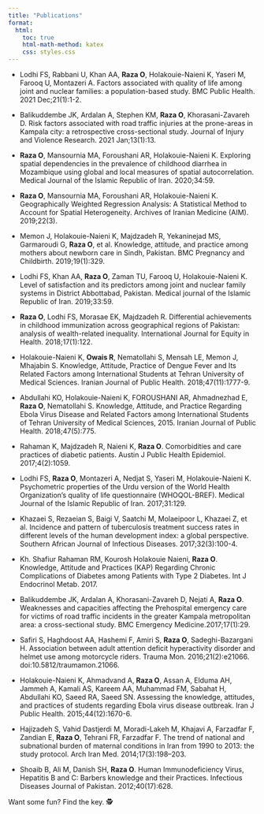 ```yaml
---
title: "Publications"
format:
  html:
    toc: true
    html-math-method: katex
    css: styles.css
---
```


- Lodhi FS, Rabbani U, Khan AA, **Raza O**, Holakouie-Naieni K, Yaseri M, Farooq U, Montazeri A. Factors associated with quality of life among joint and nuclear families: a population-based study. BMC Public Health. 2021 Dec;21(1):1-2.

- Balikuddembe JK, Ardalan A, Stephen KM, **Raza O**, Khorasani-Zavareh D. Risk factors associated with road traffic injuries at the prone-areas in Kampala city: a retrospective cross-sectional study. Journal of Injury and Violence Research. 2021 Jan;13(1):13.

- **Raza O**, Mansournia MA, Foroushani AR, Holakouie-Naieni K. Exploring spatial dependencies in the prevalence of childhood diarrhea in Mozambique using global and local measures of spatial autocorrelation. Medical Journal of the Islamic Republic of Iran. 2020;34:59.

- **Raza O**, Mansournia MA, Foroushani AR, Holakouie-Naieni K. Geographically Weighted Regression Analysis: A Statistical Method to Account for Spatial Heterogeneity. Archives of Iranian Medicine (AIM). 2019;22(3).

- Memon J, Holakouie-Naieni K, Majdzadeh R, Yekaninejad MS, Garmaroudi G, **Raza O**, et al. Knowledge, attitude, and practice among mothers about newborn care in Sindh, Pakistan. BMC Pregnancy and Childbirth. 2019;19(1):329.

- Lodhi FS, Khan AA, **Raza O**, Zaman TU, Farooq U, Holakouie-Naieni K. Level of satisfaction and its predictors among joint and nuclear family systems in District Abbottabad, Pakistan. Medical journal of the Islamic Republic of Iran. 2019;33:59.

- **Raza O**, Lodhi FS, Morasae EK, Majdzadeh R. Differential achievements in childhood immunization across geographical regions of Pakistan: analysis of wealth-related inequality. International Journal for Equity in Health. 2018;17(1):122.

- Holakouie-Naieni K, **Owais R**, Nematollahi S, Mensah LE, Memon J, Mhajabin S. Knowledge, Attitude, Practice of Dengue Fever and Its Related Factors among International Students at Tehran University of Medical Sciences. Iranian Journal of Public Health. 2018;47(11):1777-9.

- Abdullahi KO, Holakouie-Naieni K, FOROUSHANI AR, Ahmadnezhad E, **Raza O**, Nematollahi S. Knowledge, Attitude, and Practice Regarding Ebola Virus Disease and Related Factors among International Students of Tehran University of Medical Sciences, 2015. Iranian Journal of Public Health. 2018;47(5):775.

- Rahaman K, Majdzadeh R, Naieni K, **Raza O**. Comorbidities and care practices of diabetic patients. Austin J Public Health Epidemiol. 2017;4(2):1059.

- Lodhi FS, **Raza O**, Montazeri A, Nedjat S, Yaseri M, Holakouie-Naieni K. Psychometric properties of the Urdu version of the World Health Organization's quality of life questionnaire (WHOQOL-BREF). Medical Journal of the Islamic Republic of Iran. 2017;31:129.

- Khazaei S, Rezaeian S, Baigi V, Saatchi M, Molaeipoor L, Khazaei Z, et al. Incidence and pattern of tuberculosis treatment success rates in different levels of the human development index: a global perspective. Southern African Journal of Infectious Diseases. 2017;32(3):100-4.

- Kh. Shafiur Rahaman RM, Kourosh Holakouie Naieni, **Raza O**. Knowledge, Attitude and Practices (KAP) Regarding Chronic Complications of Diabetes among Patients with Type 2 Diabetes. Int J Endocrinol Metab. 2017.

- Balikuddembe JK, Ardalan A, Khorasani-Zavareh D, Nejati A, **Raza O**. Weaknesses and capacities affecting the Prehospital emergency care for victims of road traffic incidents in the greater Kampala metropolitan area: a cross-sectional study. BMC Emergency Medicine.2017;17(1):29.

- Safiri S, Haghdoost AA, Hashemi F, Amiri S, **Raza O**, Sadeghi-Bazargani H. Association between adult attention deficit hyperactivity disorder and helmet use among motorcycle riders. Trauma Mon. 2016;21(2):e21066. doi:10.5812/traumamon.21066.

- Holakouie-Naieni K, Ahmadvand A, **Raza O**, Assan A, Elduma AH, Jammeh A, Kamali AS, Kareem AA, Muhammad FM, Sabahat H, Abdullahi KO, Saeed RA, Saeed SN. Assessing the knowledge, attitudes, and practices of students regarding Ebola virus disease outbreak. Iran J Public Health. 2015;44(12):1670-6.

- Hajizadeh S, Vahid Dastjerdi M, Moradi-Lakeh M, Khajavi A, Farzadfar F, Zandian E, **Raza O**, Tehrani FR, Farzadfar F. The trend of national and subnational burden of maternal conditions in Iran from 1990 to 2013: the study protocol. Arch Iran Med. 2014;17(3):198–203.

- Shoaib B, Ali M, Danish SH, **Raza O**. Human Immunodeficiency Virus, Hepatitis B and C: Barbers knowledge and their Practices. Infectious Diseases Journal of Pakistan. 2012;40(17):628.

<!-- Easter Egg: Hidden YouTube Link -->
<!-- Easter Egg: Hidden YouTube Link -->
<p style="display:none" id="easterEgg">
  <a href="https://www.youtube.com/watch?v=dQw4w9WgXcQ" target="_blank">🎵 Click for a surprise! 🎵</a>
</p>

<p id="changingHint" style="transition: opacity 1s ease-in-out;">Want some fun? Find the key. 🕵️</p>

<script>
  const hints = [
    "Press the key that starts Quarto.😉",
    "Hit a key to unlock the music… but which one?",
    "A single letter can change everything. 🎶"
  ];

  let hintInterval = setInterval(() => {
    document.getElementById("changingHint").innerText = hints[Math.floor(Math.random() * hints.length)];
  }, 4000);

  document.addEventListener("keydown", function(event) {
    if (event.code === "KeyQ") { // Trigger when 'Q' is pressed
      document.getElementById("easterEgg").style.display = "block"; // Show Easter Egg
      
      let hintElement = document.getElementById("changingHint");
      hintElement.style.opacity = "0"; // Start fade-out

      setTimeout(() => {
        hintElement.style.display = "none"; // Hide after fade-out
      }, 1000); // Matches transition duration (1s)

      clearInterval(hintInterval); // Stop rotating hints
    }
  });
</script> 
